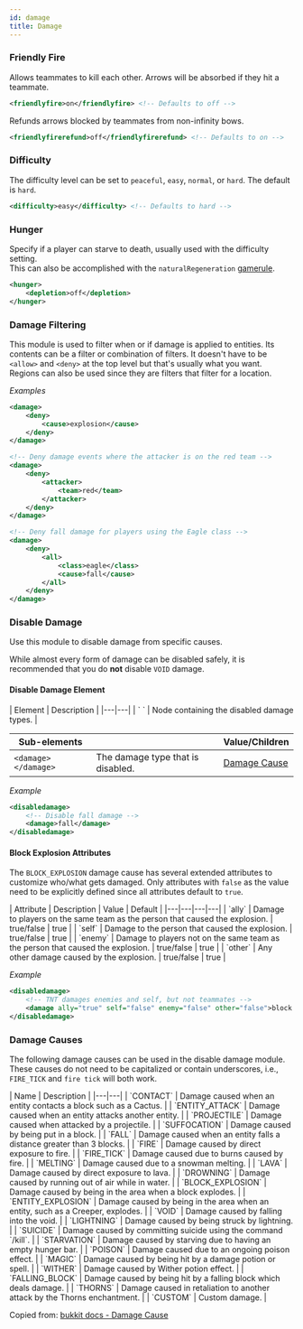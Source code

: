 ```yaml
---
id: damage
title: Damage
---
```


### Friendly Fire

Allows teammates to kill each other. Arrows will be absorbed if they hit a teammate.

```xml
<friendlyfire>on</friendlyfire> <!-- Defaults to off -->
```

Refunds arrows blocked by teammates from non-infinity bows.

```xml
<friendlyfirerefund>off</friendlyfirerefund> <!-- Defaults to on -->
```

### Difficulty

The difficulty level can be set to `peaceful`, `easy`, `normal`, or `hard`. The default is `hard`.

```xml
<difficulty>easy</difficulty> <!-- Defaults to hard -->
```

### Hunger

Specify if a player can starve to death, usually used with the difficulty setting.<br/>
This can also be accomplished with the `naturalRegeneration` [gamerule](/docs/modules/mechanics/gamerules).

```xml
<hunger>
    <depletion>off</depletion>
</hunger>
```

### Damage Filtering

This module is used to filter when or if damage is applied to entities.
Its contents can be a filter or combination of filters.
It doesn't have to be `<allow>` and `<deny>` at the top level but that's usually what you want.
Regions can also be used since they are filters that filter for a location.

_Examples_

```xml
<damage>
    <deny>
        <cause>explosion</cause>
    </deny>
</damage>
```

```xml
<!-- Deny damage events where the attacker is on the red team -->
<damage>
    <deny>
        <attacker>
            <team>red</team>
        </attacker>
    </deny>
</damage>
```

```xml
<!-- Deny fall damage for players using the Eagle class -->
<damage>
    <deny>
        <all>
            <class>eagle</class>
            <cause>fall</cause>
        </all>
    </deny>
</damage>
```

### Disable Damage

Use this module to disable damage from specific causes.

While almost every form of damage can be disabled safely, it is recommended that you do **not** disable `VOID` damage.

#### Disable Damage Element

<div className="table-container">
  | Element | Description |
  |---|---|
  | `<disabledamage> </disabledamage>` | Node containing the disabled damage types. |
  
  | Sub-elements || Value/Children |
  |---|---|---|
  | `<damage> </damage>` | The damage type that is disabled. | [Damage Cause](#damage-causes) |
</div>

_Example_

```xml
<disabledamage>
    <!-- Disable fall damage -->
    <damage>fall</damage>
</disabledamage>
```

#### Block Explosion Attributes

The `BLOCK_EXPLOSION` damage cause has several extended attributes to customize who/what gets damaged. Only attributes with `false` as the value need to be explicitly defined since all attributes default to `true`.

<div className="table-container">
  | Attribute | Description | Value | Default |
  |---|---|---|---|
  | `ally` | Damage to players on the same team as the person that caused the explosion. | <span className="badge badge--primary">true/false</span> | true |
  | `self` | Damage to the person that caused the explosion. | <span className="badge badge--primary">true/false</span> | true |
  | `enemy` | Damage to players not on the same team as the person that caused the explosion. | <span className="badge badge--primary">true/false</span> | true |
  | `other` | Any other damage caused by the explosion. | <span className="badge badge--primary">true/false</span> | true |
</div>

_Example_

```xml
<disabledamage>
    <!-- TNT damages enemies and self, but not teammates -->
    <damage ally="true" self="false" enemy="false" other="false">block explosion</damage>
</disabledamage>
```

### Damage Causes

The following damage causes can be used in the disable damage module.
These causes do not need to be capitalized or contain underscores, i.e., `FIRE_TICK` and `fire tick` will both work.

<div className="table-container">
  | Name | Description |
  |---|---|
  | `CONTACT` | Damage caused when an entity contacts a block such as a Cactus. |
  | `ENTITY_ATTACK` | Damage caused when an entity attacks another entity. |
  | `PROJECTILE` | Damage caused when attacked by a projectile. |
  | `SUFFOCATION` | Damage caused by being put in a block. |
  | `FALL` | Damage caused when an entity falls a distance greater than 3 blocks. |
  | `FIRE` | Damage caused by direct exposure to fire. |
  | `FIRE_TICK` | Damage caused due to burns caused by fire. |
  | `MELTING` | Damage caused due to a snowman melting. |
  | `LAVA` | Damage caused by direct exposure to lava. |
  | `DROWNING` | Damage caused by running out of air while in water. |
  | `BLOCK_EXPLOSION` | Damage caused by being in the area when a block explodes. |
  | `ENTITY_EXPLOSION` | Damage caused by being in the area when an entity, such as a Creeper, explodes. |
  | `VOID` | Damage caused by falling into the void. |
  | `LIGHTNING` | Damage caused by being struck by lightning. |
  | `SUICIDE` | Damage caused by committing suicide using the command `/kill`. |
  | `STARVATION` | Damage caused by starving due to having an empty hunger bar. |
  | `POISON` | Damage caused due to an ongoing poison effect. |
  | `MAGIC` | Damage caused by being hit by a damage potion or spell. |
  | `WITHER` | Damage caused by Wither potion effect. |
  | `FALLING_BLOCK` | Damage caused by being hit by a falling block which deals damage. |
  | `THORNS` | Damage caused in retaliation to another attack by the Thorns enchantment. |
  | `CUSTOM` | Custom damage. |
</div>

Copied from: [bukkit docs - Damage Cause](https://hub.spigotmc.org/javadocs/bukkit/org/bukkit/event/entity/EntityDamageEvent.DamageCause.html)
